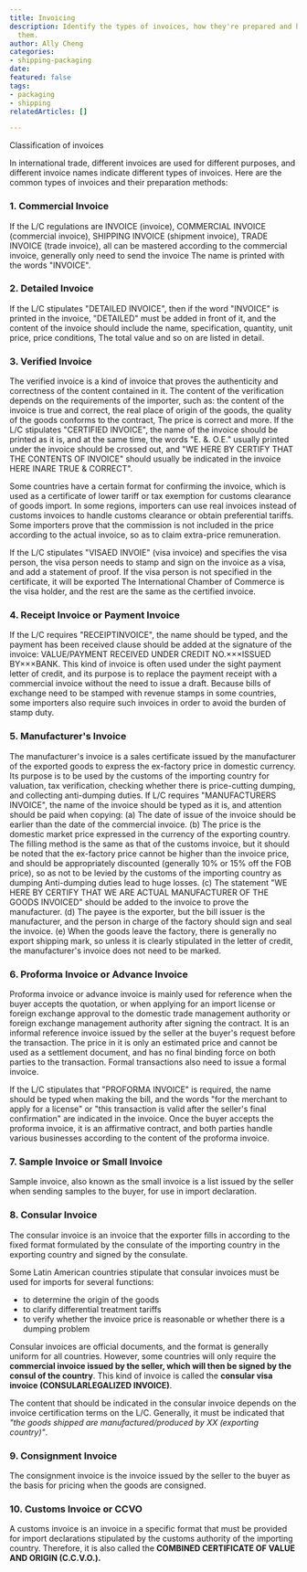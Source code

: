 ```yaml
---
title: Invoicing
description: Identify the types of invoices, how they're prepared and how to handle
  them.
author: Ally Cheng
categories:
- shipping-packaging
date: 
featured: false
tags:
- packaging
- shipping
relatedArticles: []

---
```

Classification of invoices

In international trade, different invoices are used for different purposes, and different invoice names indicate different types of invoices. Here are the common types of invoices and their preparation methods:

### 1. Commercial Invoice

If the L/C regulations are INVOICE (invoice), COMMERCIAL INVOICE (commercial invoice), SHIPPING INVOICE (shipment invoice), TRADE INVOICE (trade invoice), all can be mastered according to the commercial invoice, generally only need to send the invoice The name is printed with the words "INVOICE".

### 2. Detailed Invoice

If the L/C stipulates "DETAILED INVOICE", then if the word "INVOICE" is printed in the invoice, "DETAILED" must be added in front of it, and the content of the invoice should include the name, specification, quantity, unit price, price conditions, The total value and so on are listed in detail.

### 3. Verified Invoice

The verified invoice is a kind of invoice that proves the authenticity and correctness of the content contained in it. The content of the verification depends on the requirements of the importer, such as: the content of the invoice is true and correct, the real place of origin of the goods, the quality of the goods conforms to the contract, The price is correct and more. If the L/C stipulates "CERTIFIED INVOICE", the name of the invoice should be printed as it is, and at the same time, the words "E. &. O.E." usually printed under the invoice should be crossed out, and "WE HERE BY CERTIFY THAT THE CONTENTS OF INVOICE" should usually be indicated in the invoice HERE INARE TRUE & CORRECT".

Some countries have a certain format for confirming the invoice, which is used as a certificate of lower tariff or tax exemption for customs clearance of goods import. In some regions, importers can use real invoices instead of customs invoices to handle customs clearance or obtain preferential tariffs. Some importers prove that the commission is not included in the price according to the actual invoice, so as to claim extra-price remuneration.

If the L/C stipulates "VISAED INVOIE" (visa invoice) and specifies the visa person, the visa person needs to stamp and sign on the invoice as a visa, and add a statement of proof. If the visa person is not specified in the certificate, it will be exported The International Chamber of Commerce is the visa holder, and the rest are the same as the certified invoice. 

### 4. Receipt Invoice or Payment Invoice

If the L/C requires "RECEIPTINVOICE", the name should be typed, and the payment has been received clause should be added at the signature of the invoice: VALUE/PAYMENT RECEIVED UNDER CREDIT NO.×××ISSUED BY×××BANK. This kind of invoice is often used under the sight payment letter of credit, and its purpose is to replace the payment receipt with a commercial invoice without the need to issue a draft. Because bills of exchange need to be stamped with revenue stamps in some countries, some importers also require such invoices in order to avoid the burden of stamp duty. 

### 5. Manufacturer's Invoice

The manufacturer's invoice is a sales certificate issued by the manufacturer of the exported goods to express the ex-factory price in domestic currency. Its purpose is to be used by the customs of the importing country for valuation, tax verification, checking whether there is price-cutting dumping, and collecting anti-dumping duties. If L/C requires "MANUFACTURERS INVOICE", the name of the invoice should be typed as it is, and attention should be paid when copying: (a) The date of issue of the invoice should be earlier than the date of the commercial invoice. (b) The price is the domestic market price expressed in the currency of the exporting country. The filling method is the same as that of the customs invoice, but it should be noted that the ex-factory price cannot be higher than the invoice price, and should be appropriately discounted (generally 10% or 15% off the FOB price), so as not to be levied by the customs of the importing country as dumping Anti-dumping duties lead to huge losses. (c) The statement "WE HERE BY CERTIFY THAT WE ARE ACTUAL MANUFACTURER OF THE GOODS INVOICED" should be added to the invoice to prove the manufacturer. (d) The payee is the exporter, but the bill issuer is the manufacturer, and the person in charge of the factory should sign and seal the invoice. (e) When the goods leave the factory, there is generally no export shipping mark, so unless it is clearly stipulated in the letter of credit, the manufacturer's invoice does not need to be marked. 

 

### 6. Proforma Invoice or Advance Invoice

Proforma invoice or advance invoice is mainly used for reference when the buyer accepts the quotation, or when applying for an import license or foreign exchange approval to the domestic trade management authority or foreign exchange management authority after signing the contract. It is an informal reference invoice issued by the seller at the buyer's request before the transaction. The price in it is only an estimated price and cannot be used as a settlement document, and has no final binding force on both parties to the transaction. Formal transactions also need to issue a formal invoice.

If the L/C stipulates that "PROFORMA INVOICE" is required, the name should be typed when making the bill, and the words "for the merchant to apply for a license" or "this transaction is valid after the seller's final confirmation" are indicated in the invoice. Once the buyer accepts the proforma invoice, it is an affirmative contract, and both parties handle various businesses according to the content of the proforma invoice.

 

### 7. Sample Invoice or Small Invoice

Sample invoice, also known as the small invoice is a list issued by the seller when sending samples to the buyer, for use in import declaration.

 

### 8. Consular Invoice

The consular invoice is an invoice that the exporter fills in according to the fixed format formulated by the consulate of the importing country in the exporting country and signed by the consulate. 

Some Latin American countries stipulate that consular invoices must be used for imports for several functions:

* to determine the origin of the goods 
* to clarify differential treatment tariffs
* to verify whether the invoice price is reasonable or whether there is a dumping problem

Consular invoices are official documents, and the format is generally uniform for all countries. However, some countries will only require the **commercial invoice issued by the seller, which will then be signed by the consul of the country**. This kind of invoice is called the **consular visa invoice (CONSULARLEGALIZED INVOICE)**. 

The content that should be indicated in the consular invoice depends on the invoice certification terms on the L/C. Generally, it must be indicated that _"the goods shipped are manufactured/produced by XX (exporting country)"_.

 

### 9. Consignment Invoice

The consignment invoice is the invoice issued by the seller to the buyer as the basis for pricing when the goods are consigned.

### 10. Customs Invoice or CCVO

A customs invoice is an invoice in a specific format that must be provided for import declarations stipulated by the customs authority of the importing country. Therefore, it is also called the **COMBINED CERTIFICATE OF VALUE AND ORIGIN (C.C.V.O.).**